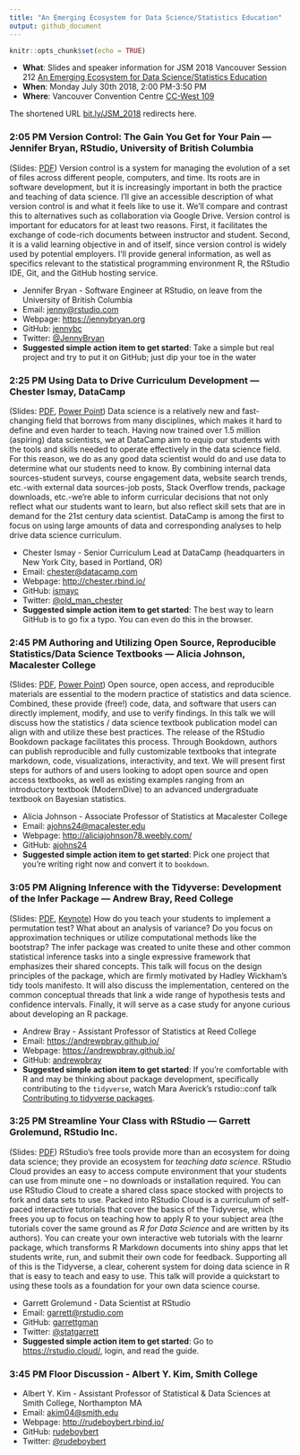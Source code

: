 ```yaml
---
title: "An Emerging Ecosystem for Data Science/Statistics Education"
output: github_document
---
```


```r
knitr::opts_chunk$set(echo = TRUE)
```

* **What**: Slides and speaker information for JSM 2018 Vancouver Session 212 [An Emerging Ecosystem for Data Science/Statistics Education](https://ww2.amstat.org/meetings/jsm/2018/onlineprogram/ActivityDetails.cfm?sessionid=214992)
* **When**: Monday July 30th 2018, 2:00 PM-3:50 PM
* **Where**: Vancouver Convention Centre [CC-West 109](https://www.vancouverconventioncentre.com/facility/floor-plans-and-specs)

The shortened URL [bit.ly/JSM_2018](https://bit.ly/JSM_2018) redirects here. <!--[bit.ly/2018JSM_ecosystem](http://bit.ly/2018JSM_ecosystem)-->


### 2:05 PM Version Control: The Gain You Get for Your Pain — Jennifer Bryan, RStudio, University of British Columbia 
	
(Slides: [PDF](Bryan/bryan-jsm-version-control.pdf)) Version control is a system for managing the evolution of a set of files across different people, computers, and time. Its roots are in software development, but it is increasingly important in both the practice and teaching of data science. I'll give an accessible description of what version control is and what it feels like to use it. We'll compare and contrast this to alternatives such as collaboration via Google Drive. Version control is important for educators for at least two reasons. First, it facilitates the exchange of code-rich documents between instructor and student. Second, it is a valid learning objective in and of itself, since version control is widely used by potential employers. I'll provide general information, as well as specifics relevant to the statistical programming environment R, the RStudio IDE, Git, and the GitHub hosting service.

+ Jennifer Bryan - Software Engineer at RStudio, on leave from the University of British Columbia
+ Email: <jenny@rstudio.com>
+ Webpage: <https://jennybryan.org>
+ GitHub: [jennybc](https://github.com/jennybc)
+ Twitter: [\@JennyBryan](https://twitter.com/JennyBryan)
+ **Suggested simple action item to get started**: Take a simple but real project and try to put it on GitHub; just dip your toe in the water

### 2:25 PM	Using Data to Drive Curriculum Development — Chester Ismay, DataCamp
	
(Slides: [PDF](Ismay/ismay_data-driven-curriculum-development.pdf), [Power Point](Ismay/ismay_data-driven-curriculum-development.pptx)) Data science is a relatively new and fast-changing field that borrows from many disciplines, which makes it hard to define and even harder to teach. Having now trained over 1.5 million (aspiring) data scientists, we at DataCamp aim to equip our students with the tools and skills needed to operate effectively in the data science field. For this reason, we do as any good data scientist would do and use data to determine what our students need to know. By combining internal data sources-student surveys, course engagement data, website search trends, etc.-with external data sources-job posts, Stack Overflow trends, package downloads, etc.-we're able to inform curricular decisions that not only reflect what our students want to learn, but also reflect skill sets that are in demand for the 21st century data scientist. DataCamp is among the first to focus on using large amounts of data and corresponding analyses to help drive data science curriculum.

+ Chester Ismay - Senior Curriculum Lead at DataCamp (headquarters in New York City, based in Portland, OR)
+ Email: <chester@datacamp.com>
+ Webpage: <http://chester.rbind.io/>
+ GitHub: [ismayc](https://github.com/ismayc)
+ Twitter: [\@old_man_chester](https://twitter.com/old_man_chester)
+ **Suggested simple action item to get started**: The best way to learn GitHub is to go fix a typo. You can even do this in the browser. 


### 2:45 PM Authoring and Utilizing Open Source, Reproducible Statistics/Data Science Textbooks — Alicia Johnson, Macalester College

(Slides: [PDF](Johnson/Alicia Johnson JSM 2018 .pdf), [Power Point](Johnson/Alicia Johnson JSM 2018 .pptx)) Open source, open access, and reproducible materials are essential to the modern practice of statistics and data science. Combined, these provide (free!) code, data, and software that users can directly implement, modify, and use to verify findings. In this talk we will discuss how the statistics / data science textbook publication model can align with and utilize these best practices. The release of the RStudio Bookdown package facilitates this process. Through Bookdown, authors can publish reproducible and fully customizable textbooks that integrate markdown, code, visualizations, interactivity, and text. We will present first steps for authors of and users looking to adopt open source and open access textbooks, as well as existing examples ranging from an introductory textbook (ModernDive) to an advanced undergraduate textbook on Bayesian statistics.

+ Alicia Johnson - Associate Professor of Statistics at Macalester College
+ Email: <ajohns24@macalester.edu>
+ Webpage: <http://aliciajohnson78.weebly.com/>
+ GitHub: [ajohns24](https://github.com/ajohns24)
+ **Suggested simple action item to get started**: Pick one project that you're writing right now and convert it to `bookdown`.


### 3:05 PM Aligning Inference with the Tidyverse: Development of the Infer Package — Andrew Bray, Reed College
	
(Slides: [PDF](Bray/infer-jsm-2018.pdf), [Keynote](Bray/infer-jsm-2018.key)) How do you teach your students to implement a permutation test? What about an analysis of variance? Do you focus on approximation techniques or utilize computational methods like the bootstrap? The infer package was created to unite these and other common statistical inference tasks into a single expressive framework that emphasizes their shared concepts. This talk will focus on the design principles of the package, which are firmly motivated by Hadley Wickham's tidy tools manifesto. It will also discuss the implementation, centered on the common conceptual threads that link a wide range of hypothesis tests and confidence intervals. Finally, it will serve as a case study for anyone curious about developing an R package.

+ Andrew Bray - Assistant Professor of Statistics at Reed College
+ Email: <https://andrewpbray.github.io/>
+ Webpage: <https://andrewpbray.github.io/>
+ GitHub: [andrewpbray](https://github.com/andrewpbray)
+ **Suggested simple action item to get started**: If you're comfortable with R and may be thinking about package development, specifically contributing to the `tidyverse`, watch Mara Averick's rstudio::conf talk [Contributing to tidyverse packages](https://www.rstudio.com/resources/videos/contributing-to-tidyverse-packages/).



### 3:25 PM Streamline Your Class with RStudio — Garrett Grolemund, RStudio Inc.

(Slides: [PDF](Grolemund/JSM-2018.pdf)) RStudio's free tools provide more than an ecosystem for doing data science; they provide an ecosystem for _teaching data science_. RStudio Cloud provides an easy to access compute environment that your students can use from minute one -- no downloads or installation required. You can use RStudio Cloud to create a shared class space stocked with projects to fork and data sets to use. Packed into RStudio Cloud is a curriculum of self-paced interactive tutorials that cover the basics of the Tidyverse, which frees you up to focus on teaching how to apply R to your subject area (the tutorials cover the same ground as _R for Data Science_ and are written by its authors). You can create your own interactive web tutorials with the learnr package, which transforms R Markdown documents into shiny apps that let students write, run, and submit their own code for feedback. Supporting all of this is the Tidyverse, a clear, coherent system for doing data science in R that is easy to teach and easy to use. This talk will provide a quickstart to using these tools as a foundation for your own data science course.

+ Garrett Grolemund - Data Scientist at RStudio
+ Email: <garrett@rstudio.com>
+ GitHub: [garrettgman](https://github.com/garrettgman)
+ Twitter: [\@statgarrett](https://twitter.com/statgarrett)
+ **Suggested simple action item to get started**: Go to <https://rstudio.cloud/>, login, and read the guide. 


### 3:45 PM Floor Discussion - Albert Y. Kim, Smith College

+ Albert Y. Kim - Assistant Professor of Statistical & Data Sciences at Smith College, Northampton MA
+ Email: <akim04@smith.edu>
+ Webpage: <http://rudeboybert.rbind.io/>
+ GitHub: [rudeboybert](https://github.com/rudeboybert)
+ Twitter: [\@rudeboybert](https://twitter.com/rudeboybert)
